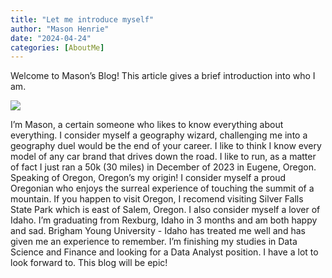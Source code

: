 ```yaml
---
title: "Let me introduce myself"
author: "Mason Henrie"
date: "2024-04-24"
categories: [AboutMe]
---
```


Welcome to Mason's Blog! This article gives a brief introduction into who I am.

![](thumbnail.jpg)

I'm Mason, a certain someone who likes to know everything about everything. I consider myself a geography wizard, challenging me into a geography duel would be the end of your career. I like to think I know every model of any car brand that drives down the road. I like to run, as a matter of fact I just ran a 50k (30 miles) in December of 2023 in Eugene, Oregon. Speaking of Oregon, Oregon's my origin! I consider myself a proud Oregonian who enjoys the surreal experience of touching the summit of a mountain. If you happen to visit Oregon, I recomend visiting Silver Falls State Park which is east of Salem, Oregon. I also consider myself a lover of Idaho. I'm graduating from Rexburg, Idaho in 3 months and am both happy and sad. Brigham Young University - Idaho has treated me well and has given me an experience to remember. I'm finishing my studies in Data Science and Finance and looking for a Data Analyst position. I have a lot to look forward to. This blog will be epic!